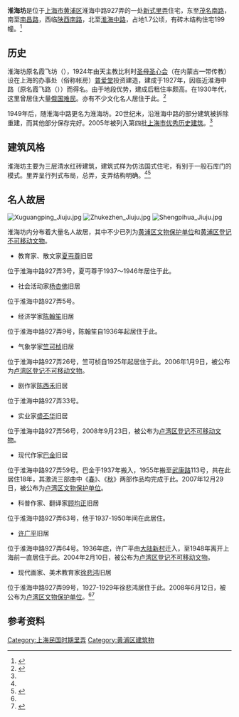 {{上海市优秀历史建筑 |
省区市 = 上海市 |
名称 = 霞飞坊 |
编号 = 4-68 |
时代 = 1927年|
所在 = [[上海市|上海市]][[黄浦区|黄浦区]] |
公布 = 2005年 |
图片 = [[File:Joffre_Terrace_Shanghai.JPG|220px]]
}}
'''淮海坊'''是位于[[上海市|上海市]][[黄浦区|黄浦区]]淮海中路927弄的一处[[里弄#新式里弄|新式里弄]]住宅，东至[[茂名南路|茂名南路]]，南至[[南昌路_(上海)|南昌路]]，西临[[陕西南路_(上海)|陕西南路]]，北至[[淮海中路|淮海中路]]，占地1.7公顷，有砖木结构住宅199幢。<ref name=dfz>{{Cite web |url=http://www.shtong.gov.cn/newsite/node2/node71994/node81772/node81776/node81788/userobject1ai109114.html |title=上海地方志办公室 |access-date=2019-04-20 |archive-date=2020-02-20 |archive-url=https://web.archive.org/web/20200220172616/http://shtong.gov.cn/Newsite/node2/node71994/node81772/node81776/node81788/userobject1ai109114.html |dead-url=no }}</ref>

==历史==
淮海坊原名霞飞坊（{{lang-en|Joffre Terrace}}），1924年由天主教比利时[[圣母圣心会|圣母圣心会]]（在内蒙古一带传教）设在上海的办事处（俗称帐房）[[普爱堂|普爱堂]]投资建造，建成于1927年，因临近淮海中路（原名霞飞路（{{lang-fr|Avenue Joffre}}））而得名。由于地段优势，建成后租住率颇高。在1930年代，这里曾居住大量[[上海白俄|俄国难民]]。亦有不少文化名人居住于此。<ref name=yph>{{Cite web |url=http://www.yplib.org.cn/structure/jdsh/bnsz/jz_73200_1.htm |title=杨浦区图书馆 |access-date=2014-01-20 |archive-date=2014-02-03 |archive-url=https://web.archive.org/web/20140203034411/http://www.yplib.org.cn/structure/jdsh/bnsz/jz_73200_1.htm |dead-url=no }}</ref>

1949年后，随淮海中路更名为淮海坊。20世纪末，沿淮海中路的部分建筑被拆除重建，而其他部分保存完好。2005年被列入第四批[[上海市优秀历史建筑|上海市优秀历史建筑]]。<ref name=dfz></ref>

==建筑风格==
淮海坊主要为三层清水红砖建筑，建筑式样为仿法国式住宅，有别于一般石库门的模式。里弄呈行列式布局，总弄，支弄结构明确。<ref name=dfz></ref><ref>{{cite book|title=永不飘散的风情|author =惜珍|publisher=东方出版中心|page =163-164|isbn=9787547300169}}</ref>

==名人故居==
{{文物保护单位
| 级别 = 区级
| 省区市 = 黄浦区
| 名称 = 巴金旧居
| 图片 = [[File:Bajin_Jiuju_(Huaihaifang).jpg|250px]]
| 编号 = 
| 分类 = 近现代重要史迹及代表性建筑
| 时代 = 民国
| 所在 = [[黄浦区|黄浦区]][[瑞金二路街道|瑞金二路街道]]
| 登录 = 2007年12月29日
}}

{{文物保护单位
| 级别 = 区级
| 省区市 = 黄浦区
| 名称 = 徐悲鸿旧居
| 图片 = [[File:Xubeihong_Jiuju.jpg|250px]]
| 编号 = 
| 分类 = 近现代重要史迹及代表性建筑
| 时代 = 民国
| 所在 = [[黄浦区|黄浦区]][[瑞金二路街道|瑞金二路街道]]
| 登录 = 2008年6月12日
}}

[[File:Xuguangping_Jiuju.jpg|thumb]]
[[File:Zhukezhen_Jiuju.jpg|thumb]]
[[File:Shengpihua_Jiuju.jpg|thumb]]

淮海坊内分布着大量名人故居，其中不少已列为[[黄浦区文物保护单位|黄浦区文物保护单位]]和[[黄浦区文物保护单位#黄浦区登记不可移动文物|黄浦区登记不可移动文物]]。

*教育家、散文家[[夏丏尊|夏丏尊]]旧居
位于淮海中路927弄3号，夏丏尊于1937～1946年居住于此。
*社会活动家[[杨杏佛|杨杏佛]]旧居
位于淮海中路927弄5号。 
*经济学家[[陈翰笙|陈翰笙]]旧居
位于淮海中路927弄9号，陈翰笙自1936年起居住于此。
*气象学家[[竺可桢|竺可桢]]旧居
位于淮海中路927弄26号，竺可桢自1925年起居住于此。2006年1月9日，被公布为[[黄浦区文物保护单位#黄浦区登记不可移动文物|卢湾区登记不可移动文物]]。
*剧作家[[陈西禾|陈西禾]]旧居
位于淮海中路927弄33号。
*实业家[[盛丕华|盛丕华]]旧居
位于淮海中路927弄56号，2008年9月23日，被公布为[[黄浦区文物保护单位#黄浦区登记不可移动文物|卢湾区登记不可移动文物]]。
*现代作家[[巴金|巴金]]旧居 
位于淮海中路927弄59号。巴金于1937年搬入，1955年搬至[[武康路|武康路]]113号，共在此居住18年，其激流三部曲中《[[春_(小说)|春]]》、《[[秋_(小说)|秋]]》两部作品均完成于此。2007年12月29日，被公布为[[黄浦区文物保护单位|卢湾区文物保护单位]]。
*科普作家、翻译家[[顾均正|顾均正]]旧居
位于淮海中路927弄63号，他于1937-1950年间在此居住。
*[[许广平|许广平]]旧居
位于淮海中路927弄64号。1936年底，许广平由[[大陆新村|大陆新村]]迁入，至1948年离开上海前一直居住于此。2004年2月10日，被公布为[[黄浦区文物保护单位#黄浦区登记不可移动文物|卢湾区登记不可移动文物]]。
*现代画家、美术教育家[[徐悲鸿|徐悲鸿]]旧居
位于淮海中路927弄99号，1927-1929年徐悲鸿居住于此。2008年6月12日，被公布为[[黄浦区文物保护单位|卢湾区文物保护单位]]。<ref name=dfz></ref><ref>{{Cite web |url=http://www.huangpuqu.sh.cn/shhp/infodetail/?infoid=36c45abb-43b9-488b-9df8-b80cd8065dd5&categoryNum=002015001006 |title=淮海坊 |access-date=2014-02-14 |archive-date=2019-10-02 |archive-url=https://web.archive.org/web/20191002180123/http://www.huangpuqu.sh.cn/shhp/infodetail/?infoid=36c45abb-43b9-488b-9df8-b80cd8065dd5&categoryNum=002015001006 |dead-url=no }}</ref>

==参考资料==
{{Reflist|25em}}

{{上海市第四批优秀历史建筑}}
[[Category:上海民国时期里弄|Category:上海民国时期里弄]]
[[Category:黄浦区建筑物|Category:黄浦区建筑物]]